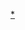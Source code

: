 {{Navbox
|name = 大韩民国临时政府
|title = {{flagicon image|Flag of the Provisional Government of the Republic of Korea.svg}} [[大韩民国临时政府]]
|style = text-align:left;
|listclass  = hlist 
|groupstyle = text-align:center;
|group1=历史
|list1=*[[三一运动]]
*[[虹口公园爆炸事件]]
|group2=组织
|list2=
*[[韩国光复军|光复军]]
*{{le|朝鲜民族革命党|Korean National Revolutionary Party|民族革命党}}
*[[韩国独立党|独立党]]
*{{le|韩国爱国组织|Korean Patriotic Organization|韓人愛國團}}
|group3=建筑
|list3=*[[大韩民国临时政府旧址 (上海)|上海]]
*[[大韩民国临时政府杭州旧址纪念馆|杭州]]
*[[大韩民国临时政府镇江时期史料陈列馆|镇江]]
*南京
*[[大韩民国临时政府（长沙）活动旧址|长沙]]
*[[东山柏园|广州]]
*[[乐群社旧址|柳州]]
*綦江
*[[重庆大韩民国临时政府旧址|重庆]]
|group4=象征
|list4=*[[大韓民國國旗|国旗]]
*[[大韓民國國徽|国徽]]
*[[愛國歌 (大韓民國)|国歌]]
|belowstyle = text-align: left; font-size: 90%;
|below = 
}}<noinclude>
[[Category:韩国模板|*]]
</noinclude>